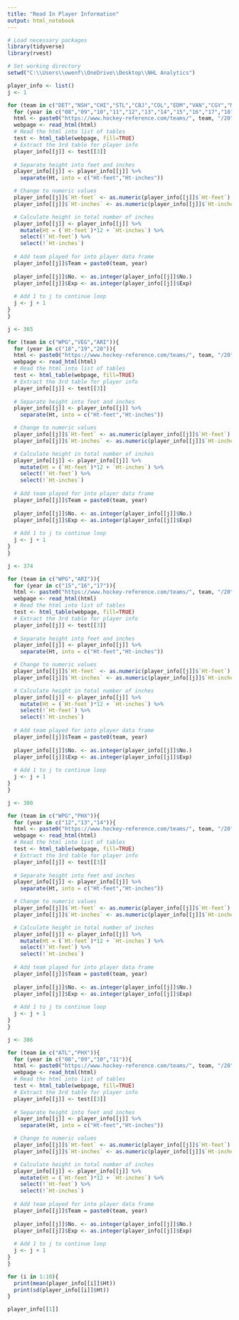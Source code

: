 ---
title: "Read In Player Information"
output: html_notebook
---


```{r}
# Load necessary packages
library(tidyverse)
library(rvest)

# Set working directory
setwd("C:\\Users\\owenf\\OneDrive\\Desktop\\NHL Analytics")
```


```{r}
player_info <- list()
j <- 1

for (team in c("DET","NSH","CHI","STL","CBJ","COL","EDM","VAN","CGY","MIN","DAL","SJS","LAK","ANA","NJD","PHI","PIT","NYR","NYI","OTT","BUF","TOR","BOS","MTL","WSH","CAR","FLA","TBL")){
  for (year in c("08","09","10","11","12","13","14","15","16","17","18","19","20")){
  html <- paste0("https://www.hockey-reference.com/teams/", team, "/20", year, ".html")
  webpage <- read_html(html)
  # Read the html into list of tables
  test <- html_table(webpage, fill=TRUE)
  # Extract the 3rd table for player info
  player_info[[j]] <- test[[3]]
  
  # Separate height into feet and inches
  player_info[[j]] <- player_info[[j]] %>%
    separate(Ht, into = c("Ht-feet","Ht-inches"))

  # Change to numeric values
  player_info[[j]]$`Ht-feet` <- as.numeric(player_info[[j]]$`Ht-feet`)
  player_info[[j]]$`Ht-inches` <- as.numeric(player_info[[j]]$`Ht-inches`)

  # Calculate height in total number of inches
  player_info[[j]] <- player_info[[j]] %>%
    mutate(Ht = (`Ht-feet`)*12 + `Ht-inches`) %>%
    select(!`Ht-feet`) %>%
    select(!`Ht-inches`)
  
  # Add team played for into player data frame
  player_info[[j]]$Team = paste0(team, year)
  
  player_info[[j]]$No. <- as.integer(player_info[[j]]$No.)
  player_info[[j]]$Exp <- as.integer(player_info[[j]]$Exp)
  
  # Add 1 to j to continue loop
  j <- j + 1
}
}
```


```{r}
j <- 365

for (team in c("WPG","VEG","ARI")){
  for (year in c("18","19","20")){
  html <- paste0("https://www.hockey-reference.com/teams/", team, "/20", year, ".html")
  webpage <- read_html(html)
  # Read the html into list of tables
  test <- html_table(webpage, fill=TRUE)
  # Extract the 3rd table for player info
  player_info[[j]] <- test[[3]]
  
  # Separate height into feet and inches
  player_info[[j]] <- player_info[[j]] %>%
    separate(Ht, into = c("Ht-feet","Ht-inches"))

  # Change to numeric values
  player_info[[j]]$`Ht-feet` <- as.numeric(player_info[[j]]$`Ht-feet`)
  player_info[[j]]$`Ht-inches` <- as.numeric(player_info[[j]]$`Ht-inches`)

  # Calculate height in total number of inches
  player_info[[j]] <- player_info[[j]] %>%
    mutate(Ht = (`Ht-feet`)*12 + `Ht-inches`) %>%
    select(!`Ht-feet`) %>%
    select(!`Ht-inches`)
  
  # Add team played for into player data frame
  player_info[[j]]$Team = paste0(team, year)
  
  player_info[[j]]$No. <- as.integer(player_info[[j]]$No.)
  player_info[[j]]$Exp <- as.integer(player_info[[j]]$Exp)
  
  # Add 1 to j to continue loop
  j <- j + 1
}
}
```


```{r}
j <- 374

for (team in c("WPG","ARI")){
  for (year in c("15","16","17")){
  html <- paste0("https://www.hockey-reference.com/teams/", team, "/20", year, ".html")
  webpage <- read_html(html)
  # Read the html into list of tables
  test <- html_table(webpage, fill=TRUE)
  # Extract the 3rd table for player info
  player_info[[j]] <- test[[3]]
  
  # Separate height into feet and inches
  player_info[[j]] <- player_info[[j]] %>%
    separate(Ht, into = c("Ht-feet","Ht-inches"))

  # Change to numeric values
  player_info[[j]]$`Ht-feet` <- as.numeric(player_info[[j]]$`Ht-feet`)
  player_info[[j]]$`Ht-inches` <- as.numeric(player_info[[j]]$`Ht-inches`)

  # Calculate height in total number of inches
  player_info[[j]] <- player_info[[j]] %>%
    mutate(Ht = (`Ht-feet`)*12 + `Ht-inches`) %>%
    select(!`Ht-feet`) %>%
    select(!`Ht-inches`)
  
  # Add team played for into player data frame
  player_info[[j]]$Team = paste0(team, year)
  
  player_info[[j]]$No. <- as.integer(player_info[[j]]$No.)
  player_info[[j]]$Exp <- as.integer(player_info[[j]]$Exp)
  
  # Add 1 to j to continue loop
  j <- j + 1
}
}
```


```{r}
j <- 380

for (team in c("WPG","PHX")){
  for (year in c("12","13","14")){
  html <- paste0("https://www.hockey-reference.com/teams/", team, "/20", year, ".html")
  webpage <- read_html(html)
  # Read the html into list of tables
  test <- html_table(webpage, fill=TRUE)
  # Extract the 3rd table for player info
  player_info[[j]] <- test[[3]]
  
  # Separate height into feet and inches
  player_info[[j]] <- player_info[[j]] %>%
    separate(Ht, into = c("Ht-feet","Ht-inches"))

  # Change to numeric values
  player_info[[j]]$`Ht-feet` <- as.numeric(player_info[[j]]$`Ht-feet`)
  player_info[[j]]$`Ht-inches` <- as.numeric(player_info[[j]]$`Ht-inches`)

  # Calculate height in total number of inches
  player_info[[j]] <- player_info[[j]] %>%
    mutate(Ht = (`Ht-feet`)*12 + `Ht-inches`) %>%
    select(!`Ht-feet`) %>%
    select(!`Ht-inches`)
  
  # Add team played for into player data frame
  player_info[[j]]$Team = paste0(team, year)
  
  player_info[[j]]$No. <- as.integer(player_info[[j]]$No.)
  player_info[[j]]$Exp <- as.integer(player_info[[j]]$Exp)
  
  # Add 1 to j to continue loop
  j <- j + 1
}
}
```


```{r}
j <- 386

for (team in c("ATL","PHX")){
  for (year in c("08","09","10","11")){
  html <- paste0("https://www.hockey-reference.com/teams/", team, "/20", year, ".html")
  webpage <- read_html(html)
  # Read the html into list of tables
  test <- html_table(webpage, fill=TRUE)
  # Extract the 3rd table for player info
  player_info[[j]] <- test[[3]]
  
  # Separate height into feet and inches
  player_info[[j]] <- player_info[[j]] %>%
    separate(Ht, into = c("Ht-feet","Ht-inches"))

  # Change to numeric values
  player_info[[j]]$`Ht-feet` <- as.numeric(player_info[[j]]$`Ht-feet`)
  player_info[[j]]$`Ht-inches` <- as.numeric(player_info[[j]]$`Ht-inches`)

  # Calculate height in total number of inches
  player_info[[j]] <- player_info[[j]] %>%
    mutate(Ht = (`Ht-feet`)*12 + `Ht-inches`) %>%
    select(!`Ht-feet`) %>%
    select(!`Ht-inches`)
  
  # Add team played for into player data frame
  player_info[[j]]$Team = paste0(team, year)
  
  player_info[[j]]$No. <- as.integer(player_info[[j]]$No.)
  player_info[[j]]$Exp <- as.integer(player_info[[j]]$Exp)
  
  # Add 1 to j to continue loop
  j <- j + 1
}
}
```


```{r}
for (i in 1:10){
  print(mean(player_info[[i]]$Ht))
  print(sd(player_info[[i]]$Ht))
}

```


```{r}
player_info[[1]]
```












